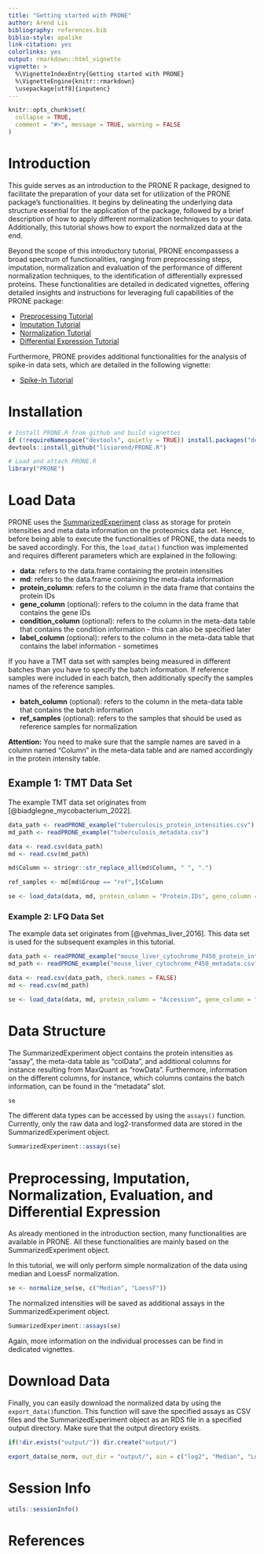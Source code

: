 ```yaml
---
title: "Getting started with PRONE"
author: Arend Lis
bibliography: references.bib
biblio-style: apalike
link-citation: yes
colorlinks: yes
output: rmarkdown::html_vignette
vignette: >
  %\VignetteIndexEntry{Getting started with PRONE}
  %\VignetteEngine{knitr::rmarkdown}
  \usepackage[utf8]{inputenc}
---
```


```r
knitr::opts_chunk$set(
  collapse = TRUE,
  comment = "#>", message = TRUE, warning = FALSE
)
```

# Introduction

This guide serves as an introduction to the PRONE R package, designed to facilitate the preparation of your data set for utilization of the PRONE package's functionalities. It begins by delineating the underlying data structure essential for the application of the package, followed by a brief description of how to apply different normalization techniques to your data. Additionally, this tutorial shows how to export the normalized data at the end.

Beyond the scope of this introductory tutorial, PRONE encompassess a broad spectrum of functionalities, ranging from preprocessing steps, imputation, normalization and evaluation of the performance of different normalization techniques, to the identification of differentially expressed proteins. These functionalities are detailed in dedicated vignettes, offering detailed insights and instructions for leveraging full capabilities of the PRONE package:

* [Preprocessing Tutorial](Preprocessing.html)
* [Imputation Tutorial](Imputation.html)
* [Normalization Tutorial](Normalization.html)
* [Differential Expression Tutorial](Differential_Expression.html)

Furthermore, PRONE provides additional functionalities for the analysis of spike-in data sets, which are detailed in the following vignette:

* [Spike-In Tutorial](Spike_In_Data.html)

# Installation

```r
# Install PRONE.R from github and build vignettes
if (!requireNamespace("devtools", quietly = TRUE)) install.packages("devtools")
devtools::install_github("lisiarend/PRONE.R")
```

```r
# Load and attach PRONE.R 
library("PRONE")
```

# Load Data

PRONE uses the [SummarizedExperiment](https://bioconductor.org/packages/release/bioc/html/SummarizedExperiment.html) class as storage for protein intensities and meta data information on the proteomics data set. Hence, before being able to execute the functionalities of PRONE, the data needs to be saved accordingly. For this, the `load_data()` function was implemented and requires different parameters which are explained in the following: 

* __data__: refers to the data.frame containing the protein intensities
* __md__: refers to the data.frame containing the meta-data information
* __protein_column__: refers to the column in the data frame that contains the protein IDs
* __gene_column__ (optional): refers to the column in the data frame that contains the gene IDs
* __condition_column__ (optional): refers to the column in the meta-data table that contains the condition information - this can also be specified later
* __label_column__ (optional): refers to the column in the meta-data table that contains the label information - sometimes 

If you have a TMT data set with samples being measured in different batches than you have to specify the batch information. If reference samples were included in each batch, then additionally specify the samples names of the reference samples.

* __batch_column__ (optional): refers to the column in the meta-data table that contains the batch information
* __ref_samples__ (optional): refers to the samples that should be used as reference samples for normalization

<b>Attention:</b> You need to make sure that the sample names are saved in a column named "Column" in the meta-data table and are named accordingly in the protein intensity table.

## Example 1: TMT Data Set

The example TMT data set originates from [@biadglegne_mycobacterium_2022].

```r
data_path <- readPRONE_example("tuberculosis_protein_intensities.csv")
md_path <- readPRONE_example("tuberculosis_metadata.csv")

data <- read.csv(data_path)
md <- read.csv(md_path)

md$Column <- stringr::str_replace_all(md$Column, " ", ".")

ref_samples <- md[md$Group == "ref",]$Column

se <- load_data(data, md, protein_column = "Protein.IDs", gene_column = "Gene.names", ref_samples = ref_samples, batch_column = "Pool", condition_column = "Group", label_column = "Label")

```

### Example 2: LFQ Data Set

The example data set originates from [@vehmas_liver_2016]. This data set is used for the subsequent examples in this tutorial.

```r
data_path <- readPRONE_example("mouse_liver_cytochrome_P450_protein_intensities.csv")
md_path <- readPRONE_example("mouse_liver_cytochrome_P450_metadata.csv")

data <- read.csv(data_path, check.names = FALSE)
md <- read.csv(md_path)

se <- load_data(data, md, protein_column = "Accession", gene_column = "Gene names", ref_samples = NULL, batch_column = NULL, condition_column = "Condition", label_column = NULL)
```

# Data Structure

The SummarizedExperiment object contains the protein intensities as "assay", the meta-data table as "colData", and additional columns for instance resulting from MaxQuant as "rowData". Furthermore, information on the different columns, for instance, which columns contains the batch information, can be found in the "metadata" slot.

```r
se
```

The different data types can be accessed by using the `assays()` function. Currently, only the raw data and log2-transformed data are stored in the SummarizedExperiment object.

```r
SummarizedExperiment::assays(se)
```

# Preprocessing, Imputation, Normalization, Evaluation, and Differential Expression

As already mentioned in the introduction section, many functionalities are available in PRONE. All these functionalities are mainly based on the SummarizedExperiment object.

In this tutorial, we will only perform simple normalization of the data using median and LoessF normalization. 

```r
se <- normalize_se(se, c("Median", "LoessF"))
```

The normalized intensities will be saved as additional assays in the SummarizedExperiment object.

```r
SummarizedExperiment::assays(se)
```

Again, more information on the individual processes can be find in dedicated vignettes.

# Download Data

Finally, you can easily download the normalized data by using the `export_data()`function. This function will save the specified assays as CSV files and the SummarizedExperiment object as an RDS file in a specified output directory. Make sure that the output directory exists.

```r
if(!dir.exists("output/")) dir.create("output/")

export_data(se_norm, out_dir = "output/", ain = c("log2", "Median", "LoessF"))
```

# Session Info

```r
utils::sessionInfo()
```

# References
